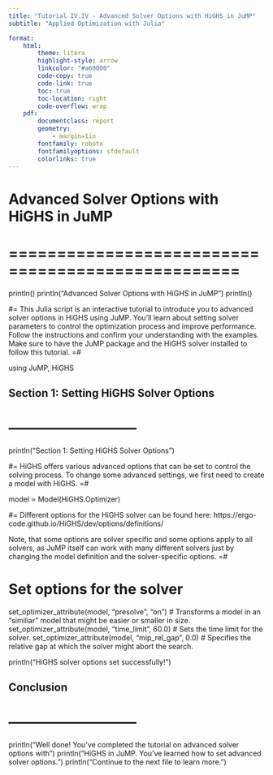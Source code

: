 ```yaml
---
title: "Tutorial IV.IV - Advanced Solver Options with HiGHS in JuMP"
subtitle: "Applied Optimization with Julia"

format:
    html:
        theme: litera
        highlight-style: arrow
        linkcolor: "#a60000"
        code-copy: true
        code-link: true
        toc: true
        toc-location: right
        code-overflow: wrap
    pdf: 
        documentclass: report
        geometry:
            - margin=1in
        fontfamily: roboto
        fontfamilyoptions: sfdefault
        colorlinks: true
---
```


# Advanced Solver Options with HiGHS in JuMP
# ==================================================
println()
println("Advanced Solver Options with HiGHS in JuMP")
println()

#= This Julia script is an interactive tutorial to introduce you to advanced solver 
options in HiGHS using JuMP. You'll learn about setting solver parameters to control 
the optimization process and improve performance. Follow the instructions and 
confirm your understanding with the examples. Make sure to have the JuMP package and 
the HiGHS solver installed to follow this tutorial. =#

using JuMP, HiGHS

## Section 1: Setting HiGHS Solver Options
# ---------------------------
println("Section 1: Setting HiGHS Solver Options")

#= HiGHS offers various advanced options that can be set to control the solving 
process. To change some advanced settings, we first need to create a model with 
HiGHS. =#

model = Model(HiGHS.Optimizer)

#= Different options for the HiGHS solver can be found here: 
https://ergo-code.github.io/HiGHS/dev/options/definitions/ 

Note, that some options are solver specific and some options apply to all solvers, 
as JuMP itself can work with many different solvers just by changing the model 
definition and the solver-specific options. =#

# Set options for the solver
set_optimizer_attribute(model, "presolve", "on")
# Transforms a model in an "similiar" model that might be easier or smaller in size.
set_optimizer_attribute(model, "time_limit", 60.0)
# Sets the time limit for the solver.
set_optimizer_attribute(model, "mip_rel_gap", 0.0)
# Specifies the relative gap at which the solver might abort the search.

println("HiGHS solver options set successfully!")

## Conclusion
# ---------------------------
println("Well done! You've completed the tutorial on advanced solver options with")
println("HiGHS in JuMP. You've learned how to set advanced solver options.")
println("Continue to the next file to learn more.")
